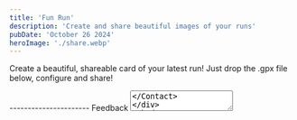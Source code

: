 ```yaml
---
title: 'Fun Run'
description: 'Create and share beautiful images of your runs'
pubDate: 'October 26 2024'
heroImage: './share.webp'
---
```


Create a beautiful, shareable card of your latest run! Just drop the .gpx file below, configure and share!


<RunShare client:load />  


<div class='mt-5'>
----------------------
<span class="mb-0! text-sm">Feedback</span>
<Contact client:idle post="Run Share" title="Submit Form" containerClass="flex gap-5 flex-col md:flex-row" buttonText="Submit" >
  <Textarea name="message" required placeholder="Type your message here." />
</Contact>
</div>
